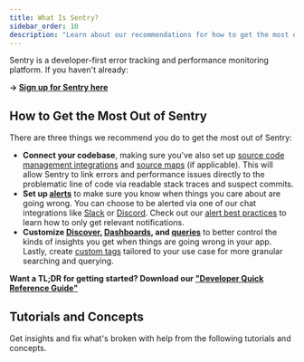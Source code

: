 ```yaml
---
title: What Is Sentry?
sidebar_order: 10
description: "Learn about our recommendations for how to get the most out of Sentry."
---
```


Sentry is a developer-first error tracking and performance monitoring platform. If you haven't already:

**→ [Sign up for Sentry here](https://sentry.io/signup/)**

## How to Get the Most Out of Sentry

There are three things we recommend you do to get the most out of Sentry:

- **Connect your codebase**, making sure you've also set up [source code management integrations](/product/integrations/source-code-mgmt/) and [source maps](/product/sentry-basics/integrate-frontend/upload-source-maps/) (if applicable). This will allow Sentry to link errors and performance issues directly to the problematic line of code via readable stack traces and suspect commits.
- **Set up [alerts](/product/alerts/)** to make sure you know when things you care about are going wrong. You can choose to be alerted via one of our chat integrations like [Slack](/product/integrations/notification-incidents/slack/) or [Discord](/product/integrations/notification-incidents/discord/). Check out our [alert best practices](/product/alerts/best-practices/) to learn how to only get relevant notifications.
- **Customize [Discover](/product/discover-queries/), [Dashboards](/product/dashboards/), and [queries](/product/discover-queries/query-builder/)** to better control the kinds of insights you get when things are going wrong in your app. Lastly, create [custom tags](/product/reference/search/searchable-properties/#custom-tags) tailored to your use case for more granular searching and querying.

**Want a TL;DR for getting started? Download our ["Developer Quick Reference Guide"](/pdfs/developer-quick-reference-guide.pdf)**

## Tutorials and Concepts

Get insights and fix what's broken with help from the following tutorials and concepts.

<PageGrid />
